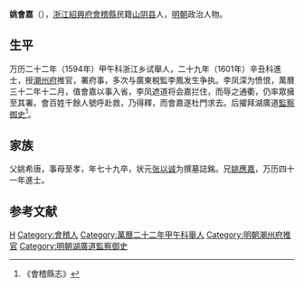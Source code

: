 '''姚會嘉'''（{{bd|？||？|catIdx=}}），[[浙江|浙江]][[紹興府|紹興府]][[會稽縣|會稽縣]]民籍[[山阴县|山阴县]]人，[[明朝|明朝]]政治人物。

== 生平 ==
万历二十二年（1594年）甲午科浙江乡试舉人，二十九年（1601年）辛丑科進士，授[[潮州府|潮州府]]推官，署府事，多次与廣東稅監李鳳发生争执。李凤深为愤恨，萬曆三十二年十二月，值會嘉以事入省，李凤遮道将会嘉拦住，而辱之通衢，仍率眾擁至其署。會百姓千餘人號呼赴救，乃得釋，而會嘉遂杜門求去。后擢拜湖廣道[[監察御史|監察御史]]<ref>《會稽縣志》</ref>。

== 家族 ==
父姚希唐，事母至孝，年七十九卒，状元[[张以诚|张以诚]]为撰墓誌銘。兄[[姚應嘉|姚應嘉]]，万历四十一年進士。

==参考文献==
{{reflist}}

{{萬曆二十九年辛丑科殿試金榜}}

{{Authority control}}

{{DEFAULTSORT:}}
[[Category:姚姓|H]]
[[Category:會稽人|Category:會稽人]]
[[Category:萬曆二十二年甲午科舉人|Category:萬曆二十二年甲午科舉人]]
[[Category:明朝潮州府推官|Category:明朝潮州府推官]]
[[Category:明朝湖廣道監察御史|Category:明朝湖廣道監察御史]]
